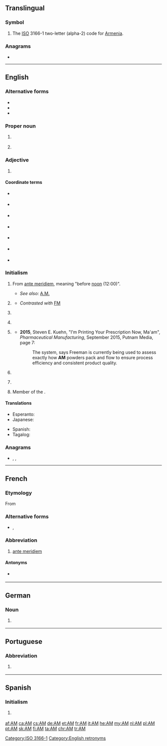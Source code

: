 {{also|Appendix:Variations of "am"}}
==Translingual==

===Symbol===
{{head|mul|symbol}}
# The [[ISO]] 3166-1 two-letter (alpha-2) code for [[Armenia]].

===Anagrams===

*{{l|mul|MA}}

[[Category:ISO 3166-1]]

----

==English==
{{wikipedia|AM}}

===Alternative forms===
* {{l|en|A.M.}}
* {{l|en|A. M.}}
* {{l|en|A M}}

===Proper noun===
{{en-proper noun}}

# {{abbreviation of|Amazonas|lang=en|nodot=1}} {{gloss|state of Brazil}}
# {{lb|en|music}} {{initialism of|{{w|Arctic Monkeys}}|lang=en}}

===Adjective===
{{en-adj|-}}

# {{lb|en|timekeeping}} {{initialism of|lang=en|Anno Mundi}} {{gloss|Latin for ''in the year of the world''}}

====Coordinate terms====
{{sense|Anno Mundi}}
* {{l|en|AD}} {{gloss|Anno Domini}}
* {{l|en|BC}} {{gloss|Before Christ}}
* {{l|en|CE}} {{gloss|Common Era}}
* {{l|en|BCE}} {{gloss|Before Common Era}}
* {{l|en|AP}} {{gloss|After Present}} {{qualifier|A.D. 1950 == "Present"}}
* {{l|en|BP}} {{gloss|Before Present}} {{qualifier|A.D. 1950 == "Present"}}
* {{l|en|AH}}

===Initialism===
{{rfc-header|Initialism}}
{{en-initialism}}

# {{gloss|Sometimes lower case}} From {{etyl|la|en}} [[ante meridiem]], meaning "before [[noon]] (12:00)".
#* ''See also:'' [[A.M.]]
# {{lb|en|communication}} {{initialism of|amplitude modulation|lang=en}}
#* ''Contrasted with'' [[FM]]
# {{lb|en|education}} {{initialism of|Artium Magister|lang=en}}
# {{lb|en|education}} {{initialism of|Master of Arts|lang=en}}
# {{lb|en|manufacturing}} {{initialism of|additive manufacturing|lang=en}}
#* '''2015''', Steven E. Kuehn, "I'm Printing Your Prescription Now, Ma'am", ''Pharmaceutical Manufacturing'', September 2015, Putnam Media, page 7:
#*: The system, says Freeman is currently being used to assess exactly how '''AM''' powders pack and flow to ensure process efficiency and consistent product quality.
# {{lb|en|politics|UK}} {{initialism of|Assembly Member|lang=en}} {{gloss|A title similar to [[MP]], placed after the name of a Member of the Welsh National Assembly.}}
# {{lb|en|property law}} {{initialism of|automated mapping|lang=en}} {{gloss|Used in conjunction with Facilities Managements abbreviations (AM/FM).}}
# Member of the {{w|Order of Australia}}.

====Translations====
{{trans-top|before noon}}
* Esperanto: {{t|eo|a.t.m.}}
* Japanese: {{t+|ja|午前|tr=[[ごぜん]], gozen}}
{{trans-mid}}
* Spanish: {{t|es|AM}}
* Tagalog: {{t|tl|n.u.}}
{{trans-bottom}}

===Anagrams===
* {{l|en|M.A.}}, {{l|en|MA}}, {{l|en|ma}}

[[Category:English retronyms]]

----

==French==
===Etymology===
From {{etyl|la|fr}} {{m|la|ante meridiem}}
===Alternative forms===
* {{l|fr|A.M.}} , {{l|fr|A. M.}}
===Abbreviation===
{{head|fr|abbreviation}}
# [[ante meridiem]]
====Antonyms====
* {{sense|ante meridiem}} {{l|fr|PM}}

----
==German==

===Noun===
{{head|de|noun|g=n}}

# {{lb|de|software|development}} {{acronym of|w:de:Anwendungsmanagement|Anwendungsmanagement|lang=de}}

----

==Portuguese==

===Abbreviation===
{{rfc-header|Abbreviation}}
{{pt-abbr}}

# {{lb|pt|politics|Brazil}} {{abbreviation of|Amazonas|lang=pt}} {{gloss|a Brazilian state}}

----

==Spanish==

===Initialism===
{{head|es|initialism}}

# {{l|en|AM}} {{gloss|before noon}}

[[af:AM]]
[[ca:AM]]
[[cs:AM]]
[[de:AM]]
[[et:AM]]
[[fr:AM]]
[[it:AM]]
[[he:AM]]
[[my:AM]]
[[nl:AM]]
[[pl:AM]]
[[pt:AM]]
[[sk:AM]]
[[fi:AM]]
[[ta:AM]]
[[chr:AM]]
[[tr:AM]]